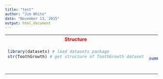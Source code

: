 ```yaml
---
title: "test"
author: "Jim White"
date: "November 13, 2015"
output: html_document
---
```

<table>
<tr><th style="color:red">Structure</th><th style="color:blue">Summary</th></tr>
<tr><td valign="top" style="height: 100px" >
```r
library(datasets) # load datasets package
str(ToothGrowth) # get structure of ToothGrowth dataset
```
</td>
<td width=50%>
```r
summary(ToothGrowth) # get summary of ToothGrowth dataset variables
```
</td></tr>
</table>